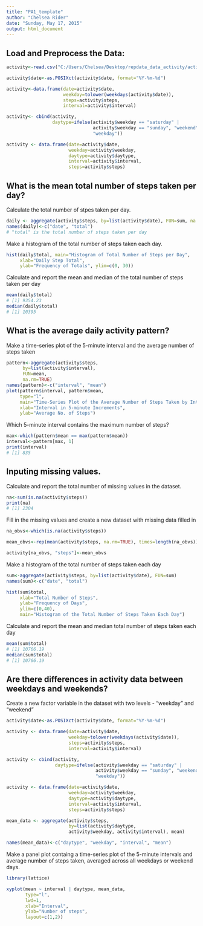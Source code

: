 ```yaml
---
title: "PA1_template"
author: "Chelsea Rider"
date: "Sunday, May 17, 2015"
output: html_document
---
```

## Load and Preprocess the Data:
```r

activity<-read.csv("C:/Users/Chelsea/Desktop/repdata_data_activity/activity.csv")

activity$date<-as.POSIXct(activity$date, format="%Y-%m-%d")

activity<-data.frame(date=activity$date, 
                     weekday=tolower(weekdays(activity$date)), 
                     steps=activity$steps, 
                     interval=activity$interval)

activity<- cbind(activity, 
                 daytype=ifelse(activity$weekday == "saturday" | 
                                activity$weekday == "sunday", "weekend", 
                                "weekday"))

activity <- data.frame(date=activity$date, 
                       weekday=activity$weekday, 
                       daytype=activity$daytype, 
                       interval=activity$interval,
                       steps=activity$steps)
```
## What is the mean total number of steps taken per day?

Calculate the total number of stpes taken per day.
```r
daily <- aggregate(activity$steps, by=list(activity$date), FUN=sum, na.rm=TRUE)
names(daily)<-c("date", "total")
# "total" is the total number of steps taken per day
```

Make a histogram of the total number of steps taken each day.
```r
hist(daily$total, main="Histogram of Total Number of Steps per Day", 
     xlab="Daily Step Total", 
     ylab="Frequency of Totals", ylim=c(0, 30))
```

Calculate and report the mean and median of the total number of steps taken per day
```r
mean(daily$total)
# [1] 9354.23
median(daily$total)
# [1] 10395
```

## What is the average daily activity pattern?

Make a time-series plot of the 5-minute interval and the average number of steps taken
```r

pattern<-aggregate(activity$steps,
      by=list(activity$interval),
      FUN=mean,
      na.rm=TRUE)
names(pattern)<-c("interval", "mean")
plot(pattern$interval, pattern$mean,
     type="l",
     main="Time-Series Plot of the Average Number of Steps Taken by Interval",
     xlab="Interval in 5-minute Increments",
     ylab="Average No. of Steps")
```

Which 5-minute interval contains the maximum number of steps?
```r
max<-which(pattern$mean == max(pattern$mean))
interval<-pattern[max, 1]
print(interval)
# [1] 835
```

## Inputing missing values.

Calculate and report the total number of missing values in the dataset.
```r
na<-sum(is.na(activity$steps))
print(na)
# [1] 2304
```

Fill in the missing values and create a new dataset with missing data filled in
```r
na_obvs<-which(is.na(activity$steps))

mean_obvs<-rep(mean(activity$steps, na.rm=TRUE), times=length(na_obvs))

activity[na_obvs, "steps"]<-mean_obvs
```

Make a histogram of the total number of steps taken each day
```r
sum<-aggregate(activity$steps, by=list(activity$date), FUN=sum)
names(sum)<-c("date", "total")

hist(sum$total, 
     xlab="Total Number of Steps", 
     ylab="Frequency of Days",
     ylim=c(0,40),
     main="Histogram of the Total Number of Steps Taken Each Day")
```

Calculate and report the mean and median total number of steps taken each day
```r
mean(sum$total)
# [1] 10766.19
median(sum$total)
# [1] 10766.19
```

## Are there differences in activity data between weekdays and weekends?

Create a new factor variable in the dataset with two levels - "weekday" and "weekend"
```r

activity$date<-as.POSIXct(activity$date, format="%Y-%m-%d")

activity <- data.frame(date=activity$date, 
                       weekday=tolower(weekdays(activity$date)), 
                       steps=activity$steps, 
                       interval=activity$interval)

activity <- cbind(activity, 
                  daytype=ifelse(activity$weekday == "saturday" | 
                                 activity$weekday == "sunday", "weekend", 
                                 "weekday"))

activity <- data.frame(date=activity$date, 
                       weekday=activity$weekday, 
                       daytype=activity$daytype, 
                       interval=activity$interval,
                       steps=activity$steps)

mean_data <- aggregate(activity$steps, 
                       by=list(activity$daytype, 
                       activity$weekday, activity$interval), mean)

names(mean_data)<-c("daytype", "weekday", "interval", "mean")
```

Make a panel plot containg a time-series plot of the 5-minute intervals and average number of steps taken, averaged across all weekdays or weekend days.
```r

library(lattice)

xyplot(mean ~ interval | daytype, mean_data, 
       type="l", 
       lwd=1, 
       xlab="Interval", 
       ylab="Number of steps", 
       layout=c(1,2))
```
